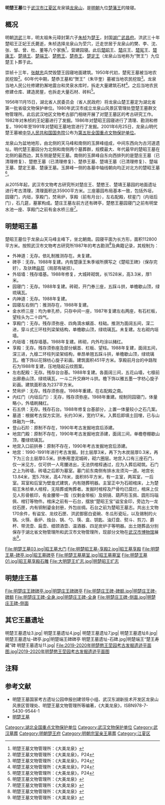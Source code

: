 {{文物保护单位
| 级别 = 全国
| 图片 = 
[[File:明楚王墓03.jpg|200px]]
| 名称 = 明楚王墓
| 编号 = 5-175
| 分类 = 古墓葬
| 时代 = [[明朝|明]]
| 所在 = [[湖北省|湖北省]][[武汉市|武汉市]]
| 登录 = 2001年
| Cat = 湖北全国重点文物保护单位
}}
'''明楚王墓'''位于[[武汉市|武汉市]][[江夏区|江夏区]]龙泉镇[[龙泉山_(武汉)|龙泉山]]，是[[明朝|明朝]]九位[[明朝藩王列表_(楚王系)|楚藩王]]的陵寝。

== 概况 ==
明朝[[洪武|洪武]]三年，明太祖朱元璋封第六子[[朱桢|朱桢]]为[[明朝藩王列表_(楚王系)|楚王]]，封国[[湖广等处承宣布政使司|湖广]][[武昌府|武昌府]]。洪武三十年楚昭王正妃王氏薨逝，朱桢选择龙泉山为茔穴，迁走世居于龙泉山的樊、李、沈、张、邹、曾、杜、董等八个家族<ref name="大美龙泉">明楚王墓文物管理所：《大美龙泉》</ref>，营建园寝。此后[[朱桢|楚昭王]]、[[朱孟烷|楚庄王]]、[[朱季堄|楚宪王]]、[[朱季埱|楚康王]]、[[朱均𨱂|楚靖王]]、[[朱荣㳦|楚端王]]、[[朱显榕|楚愍王]]、[[朱英𤈷|楚恭王]]、[[朱华奎|楚定王]]（龙泉山当地称为“贺王”）九位楚王卜葬于此。

崇祯十三年，[[张献忠|张献忠]]兵焚毁楚王园寝地面建筑。1950年代初，楚宪王墓被当地农民挖毁<ref name="大美龙泉P24">明楚王墓文物管理所：《大美龙泉》，P24</ref>。60年代中期，楚恭王墓和“贺王”（朱华奎）墓被当地农民挖毁<ref name="大美龙泉P24">明楚王墓文物管理所：《大美龙泉》，P24</ref>。龙泉当地人民公社修建豹澥地震台和灵泉水库时，拆走大量建筑石材<ref name="大美龙泉P24">明楚王墓文物管理所：《大美龙泉》，P24</ref>。之后当地农民修建仓库、建造房屋，也拆走大量石材、砖料<ref name="大美龙泉P24">明楚王墓文物管理所：《大美龙泉》，P24</ref>。

1956年11月15日，湖北省人民委员会（省人民政府）将龙泉山楚王墓定为湖北省第一批省级文物保护单位。1980年武汉市成立龙泉山风景区管理处暨楚王墓群文物管理所。此后武汉地区文物考古部门相继开展了对楚王墓区的考古研究工作。1982年对朱桢的王妃墓进行了发掘。1986年对楚昭王园寝进行了清理、勘测和修复。1990年至1991年对楚昭王墓地宫进行了发掘。2001年6月25日，龙泉山明代楚王墓被[[中华人民共和国国务院|中华人民共和国国务院]]公布为[[第五批全国重点文物保护单位|第五批全国重点文物保护单位]]。

龙泉山为盆地地形，由北侧的天马峰和南侧的玉屏峰组成，中间东西向为古河道遗址。明代楚王墓园分为北侧和南侧两个墓葬群，规模最大、年代最早的楚昭王墓在北侧的最西边，其东侧是楚宪王墓。南侧的玉屏峰自东向西排列的是楚庄王墓（已清理修复）、楚愍王墓（已清理修复）、楚恭王墓、楚靖王墓（已清理修复）、楚端王墓、楚定王墓、楚康王墓。玉屏峰一侧的各墓中轴线朝向均正对北方的楚昭王墓<ref name="大美龙泉">明楚王墓文物管理所：《大美龙泉》</ref>。

从2015年起，武汉市文物考古研究所对楚庄王、楚愍王、楚靖王墓园的地面遗址进行考古清理，清理面积达35900平方米。三座墓园布局基本一致，包括外垣，园寝门，内垣，享殿门，焚帛炉，享殿（前有月台），左右配殿，棂星门（内垣后门），石几筵，墓冢构成。楚庄王墓左前方还有碑亭，楚愍王墓园寝门之前有明堂水池一座、享殿门之前有金水桥三座<ref name="大美龙泉">明楚王墓文物管理所：《大美龙泉》</ref>。

== 明楚昭王墓 ==
楚昭王墓位于龙泉山天马峰主峰下，坐北朝南。园寝平面为长方形，面积112800平方米。按照武汉市文物考古研究所1987年的考古勘测<ref name="大美龙泉">明楚王墓文物管理所：《大美龙泉》</ref>及典籍记录，其规制为：

*外神道：无存。依礼制推测存在。未复建。
*碑亭：无存。1988年复建。内有楚康王朱季埱所撰写之《楚昭王碑》（保存完好），及驮碑[[赑屃|赑屃]]（局部有破损）。
*外垣墙：残存墙基。1988年修复，大城砖砌筑，长1528米，高3.3米，厚1米。
*园寝门：无存。1988年复建。砖砌，开门券三座，五踩斗拱，单檐歇山顶，绿琉璃瓦。
*内神道：无存。1988年复建。
*园寝左右侧门：推测存在，1988年复建。
*金水桥三座：均为单孔桥，只存中间一座，1987年复建左右两座，有石栏板，望柱头为二十四气。
*享殿门：无存。残存须弥座、四角滴水螭首、柱础。推测为面阔五间，深二进，穿斗式三环柱列梁架结构，单檐歇山顶，绿琉璃瓦。未复建。左右砌内垣墙。
*内垣墙：残存墙基。1988年复建。砖砌，内外均涂以赭红。
*享殿：无存。残存须弥座及部分螭首、栏板、望柱。1988年复建，面阔五间，深三进，九檩二环柱列梁架结构，单昂单翘五踩斗拱，单檐歇山顶，绿琉璃瓦。檐下饰以花锦枋心旋子彩画。建筑面积451平方米。享殿前月台的中路陛石为1988年复建，压地隐起云纹图案。
*左右配殿：无存。残存台台基。1988年复建。各面阔三间，五花山墙，七檩前出廊悬山顶，绿琉璃瓦，一斗二升交麻叶斗拱。檐下饰以雅五墨一字枋心旋子彩画。建筑面积各为237平方米。
*焚帛炉：无存。残存须弥座。1988年重建。在右配殿之南。
*内红门（内垣后门）：无存，残存须弥座。1988年重建。规制同园寝门，体量略小，外墙刷赭红。
*石五供：无存。残存石台。1988年修复台基部分，上置一体量较小之石几案。
*墓道：根据考古探方实测，长约30米，宽约17米。入葬后即填土回埋，已与山体融为一体。
*登山石阶：原制不存在，1990年考古发掘地宫后添建。
*地宫门殿：原制不存在，1990年考古发掘地宫添建，面阔三间，单檐卷棚歇山顶，覆绿琉璃瓦。
*地宫入口前拱券：原制不存在，1990年考古发掘地宫后添建。
*地宫：1990-1991年进行考古发掘。封土层厚3米，再下为木炭层厚0.3米，再下为三合土层厚0.5米。拱券用澄泥城砖，砌六圈层。地宫入口有三座石门，仅一米见方，仅可供一人弯腰进出，无法供棺椁通过，应为入葬后砌筑。石门之上为砖墙，砖墙之后即为墓室。墓门前东南侧有排水龙须沟一道。地宫长13.84米，宽5.78米，高4.78米，面积85平方米，有一主室，两耳室，一后室。耳室和后室为壁龛式建筑，内有随葬明器。主室正中为石砌棺床，上为楚昭王朱桢单人棺椁，无陪葬或殉葬者。发掘时棺椁及尸骨均已腐烂，棺床上仅见人形骨骸印，有金腰带一围（仅剩金带板）及铜镜、葫芦形玉佩、圆形玛瑙佩、棺钉等物件。棺床之前有一石台，摆放“楚昭王宝”谥宝金印，旁边为一龙纹石匣，内有铜制鎏金封册，外包丝绸。石台之前为楚昭王墓志。共出土文物170余件，有谥宝、龙纹石匣、洪武御窑白瓷碗、冬瓜形瓷坛，以及锡制的火锅、火筷、香炉、烛台、锅、勺、筷、盒、钥匙、油灯盘、熨斗、剪刀、爵杯、带流壶、扁壶、细颈酒壶、温酒器、四足炭炉子等明器。出土随葬品分别保存于湖北省文物管理所和武汉市文物管理所，现部分文物在[[武汉市博物馆|武汉市博物馆]]展出<ref name="大美龙泉">明楚王墓文物管理所：《大美龙泉》</ref>。

<gallery>
File:明楚王墓03.jpg|昭王墓大门
File:明楚昭王墓-享殿2.jpg|昭王墓享殿
File:明楚王墓-碑亭.jpg|昭王墓碑亭
File:明楚王墓墓室.jpg|昭王墓墓室
File:明楚王墓01.jpg|昭王墓享殿石雕
File:大明楚王圹志.jpg|明楚昭王圹志
</gallery>

== 明楚庄王墓 ==
<gallery>
File:明楚庄王碑碑亭.jpg|明楚庄王碑碑亭
File:明楚庄王碑-碑额.jpg|明楚庄王碑-碑额
File:明楚庄王碑-全身.jpg|明楚庄王碑-全身
File:明楚庄王碑-侧面.jpg|明楚庄王碑-侧面
</gallery>
== 其它王墓遗址 ==
<gallery>
明楚王墓遗址3.jpg|
明楚王墓遗址4.jpg|
明楚王墓遗址7.jpg|
明楚王墓遗址8.jpg|
明楚王墓遗址-碑亭.jpg|明楚端王碑碑亭
明楚王墓遗址-石碑.jpg|明楚端王“楚王寿藏”碑
明楚王墓遗址11.jpg|
File:2019-2020年明楚愍王茔园考古发掘遗迹平面图.jpg|2019-2020年明楚愍王茔园考古发掘遗迹平面图
</gallery>

== 注释 ==
{{reflist}}

==参考文献==
{{commonscat|Longquanshan}}
*明楚王墓国家考古遗址公园申报创建领导小组、武汉东湖新技术开发区龙泉山风景区管理处、明楚王墓文物管理所等编著，《大美龙泉》，ISBN978-7-5430-9544-1
* [http://www.china.com.cn/aboutchina/data/wwbhdw/txt/2006-12/25/content_7554046.htm 明楚王墓]{{Wayback|url=http://www.china.com.cn/aboutchina/data/wwbhdw/txt/2006-12/25/content_7554046.htm |date=20120319071812 }}


{{湖北全国重点文物保护单位}}
[[Category:湖北全国重点文物保护单位|Category:湖北全国重点文物保护单位]]
[[Category:武汉文物保护单位|Category:武汉文物保护单位]]
[[Category:武汉墓葬|Category:武汉墓葬]]
[[Category:明朝楚王府|Category:明朝楚王府]]
[[Category:明朝宗室亲王墓葬|Category:明朝宗室亲王墓葬]]
[[Category:江夏区|Category:江夏区]]